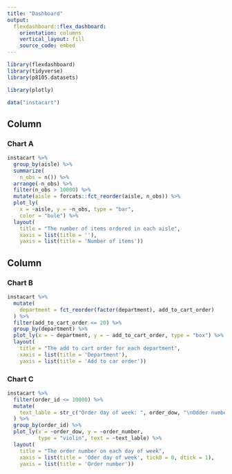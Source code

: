 ```yaml
---
title: "Dashboard"
output: 
  flexdashboard::flex_dashboard:
    orientation: columns
    vertical_layout: fill
    source_code: embed
---
```


```r
library(flexdashboard)
library(tidyverse)
library(p8105.datasets)

library(plotly)
```

```r
data("instacart")
```

Column {data-width=650}
-----------------------------------------------------------------------

### Chart A

```r
instacart %>% 
  group_by(aisle) %>% 
  summarize(
    n_obs = n()) %>% 
  arrange(-n_obs) %>% 
  filter(n_obs > 10000) %>% 
  mutate(aisle = forcats::fct_reorder(aisle, n_obs)) %>% 
  plot_ly(
    x = ~aisle, y = ~n_obs, type = "bar",
    color = "bule") %>% 
  layout(
    title = "The number of items ordered in each aisle",
    xaxis = list(title = ''), 
    yaxis = list(title = 'Number of items'))
```

Column {data-width=350}
-----------------------------------------------------------------------

### Chart B

```r
instacart %>%
  mutate(
    department = fct_reorder(factor(department), add_to_cart_order)
  ) %>% 
  filter(add_to_cart_order <= 20) %>% 
  group_by(department) %>% 
  plot_ly(x = ~ department, y = ~ add_to_cart_order, type = "box") %>% 
  layout(
    title = "The add to cart order for each department",
    xaxis = list(title = 'Department'), 
    yaxis = list(title = 'Add to car order'))
```

### Chart C

```r
instacart %>% 
  filter(order_id <= 10000) %>% 
  mutate(
    text_lable = str_c("Order day of week: ", order_dow, "\nOdder number: ", order_number)
  ) %>% 
  group_by(order_id) %>% 
  plot_ly(x = ~order_dow, y = ~order_number, 
          type = "violin", text = ~text_lable) %>% 
  layout(
    title = "The order number on each day of week",
    xaxis = list(title = 'Oder day of week', tick0 = 0, dtick = 1), 
    yaxis = list(title = 'Order number'))
```


